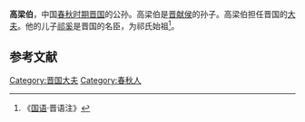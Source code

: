 {{模板:Infobox 先秦人物
|名称= 高梁伯
|图像=
|图说=
|姓=[[姬姓|姬]]
|氏=
|名=
|字=
|别名=
|别字=
|谥号=
|时代=春秋
|国家=[[晋国|晋]]
|身份=晋国大夫
|出生=
|逝世=
|在位=
|父=
|母=
|正妻=
|妾=
|子女=[[祁奚|祁奚]]
|太子=
}}
'''高梁伯'''，中国[[春秋时期|春秋时期]][[晋国|晋国]]的公孙。高梁伯是[[晋献侯|晋献侯]]的孙子。高梁伯担任晋国的[[大夫|大夫]]。他的儿子[[祁奚|祁奚]]是晋国的名臣，为祁氏始祖<ref>《[[国语_(书)|国语]]·晋语注》</ref>。

==参考文献==
{{Reflist}}

[[Category:晋国大夫|Category:晋国大夫]]
[[Category:春秋人|Category:春秋人]]